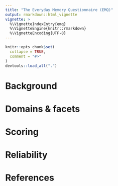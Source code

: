 ```yaml
---
title: "The Everyday Memory Questionnaire (EMQ)"
output: rmarkdown::html_vignette
vignette: >
  %\VignetteIndexEntry{emq}
  %\VignetteEngine{knitr::rmarkdown}
  %\VignetteEncoding{UTF-8}
---
```


```r
knitr::opts_chunk$set(
  collapse = TRUE,
  comment = "#>"
)
devtools::load_all(".")
```

# Background


# Domains & facets


# Scoring


# Reliability


# References

